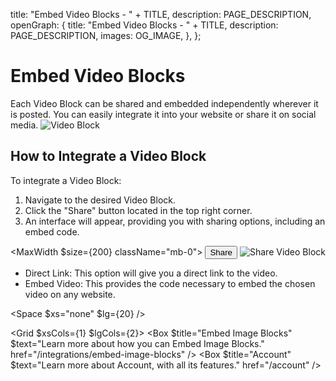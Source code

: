 
  title: "Embed Video Blocks - " + TITLE,
  description: PAGE_DESCRIPTION,
  openGraph: {
    title: "Embed Video Blocks - " + TITLE,
    description: PAGE_DESCRIPTION,
    images: OG_IMAGE,
  },
};

# Embed Video Blocks 
Each Video Block can be shared and embedded independently wherever it is posted. You can easily integrate it into your website or share it on social media.
![Video Block](/8-video-block/video-block.png)

## How to Integrate a Video Block
To integrate a Video Block:

1. Navigate to the desired Video Block.
2. Click the "Share" button located in the top right corner.
3. An interface will appear, providing you with sharing options, including an embed code.

<MaxWidth $size={200} className="mb-0">
  <StyledDataDropdown>
    <StyledDataDropdownItem>
      <button>
        <Icon name="Share" /> <span>Share</span>
      </button>
    </StyledDataDropdownItem>
  </StyledDataDropdown>
</MaxWidth>
![Share Video Block](/18-embed-video-blocks/modal.svg)

- Direct Link: This option will give you a direct link to the video.
- Embed Video: This provides the code necessary to embed the chosen video on any website.

<Space $xs="none" $lg={20} />

<Grid $xsCols={1} $lgCols={2}>
  <Box $title="Embed Image Blocks" $text="Learn more about how you can Embed Image Blocks." href="/integrations/embed-image-blocks" />
  <Box $title="Account" $text="Learn more about Account, with all its features." href="/account" />
</Grid>
